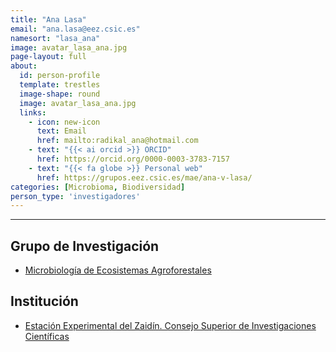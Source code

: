 ```yaml
---
title: "Ana Lasa"
email: "ana.lasa@eez.csic.es"  
namesort: "lasa_ana"
image: avatar_lasa_ana.jpg
page-layout: full
about: 
  id: person-profile
  template: trestles
  image-shape: round
  image: avatar_lasa_ana.jpg
  links:
    - icon: new-icon
      text: Email
      href: mailto:radikal_ana@hotmail.com
    - text: "{{< ai orcid >}} ORCID"
      href: https://orcid.org/0000-0003-3783-7157
    - text: "{{< fa globe >}} Personal web"
      href: https://grupos.eez.csic.es/mae/ana-v-lasa/
categories: [Microbioma, Biodiversidad]
person_type: 'investigadores'
---
```

 
<hr>

:::{#person-profile}

## Grupo de Investigación
- [Microbiología de Ecosistemas Agroforestales](https://grupos.eez.csic.es/mae/)

## Institución
- [Estación Experimental del Zaidín. Consejo Superior de Investigaciones Científicas](https://www.eez.csic.es/)


:::

